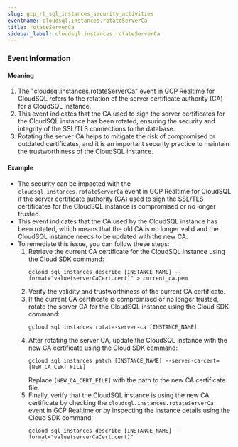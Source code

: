 ```yaml
--- 
slug: gcp_rt_sql_instances_security_activities
eventname: cloudsql.instances.rotateServerCa
title: rotateServerCa
sidebar_label: cloudsql.instances.rotateServerCa
---
```

                       
### Event Information

#### Meaning

1. The "cloudsql.instances.rotateServerCa" event in GCP Realtime for CloudSQL refers to the rotation of the server certificate authority (CA) for a CloudSQL instance.
2. This event indicates that the CA used to sign the server certificates for the CloudSQL instance has been rotated, ensuring the security and integrity of the SSL/TLS connections to the database.
3. Rotating the server CA helps to mitigate the risk of compromised or outdated certificates, and it is an important security practice to maintain the trustworthiness of the CloudSQL instance.

#### Example

- The security can be impacted with the `cloudsql.instances.rotateServerCa` event in GCP Realtime for CloudSQL if the server certificate authority (CA) used to sign the SSL/TLS certificates for the CloudSQL instance is compromised or no longer trusted.
- This event indicates that the CA used by the CloudSQL instance has been rotated, which means that the old CA is no longer valid and the CloudSQL instance needs to be updated with the new CA.
- To remediate this issue, you can follow these steps:
  1. Retrieve the current CA certificate for the CloudSQL instance using the Cloud SDK command:
     ```
     gcloud sql instances describe [INSTANCE_NAME] --format="value(serverCaCert.cert)" > current_ca.pem
     ```
  2. Verify the validity and trustworthiness of the current CA certificate.
  3. If the current CA certificate is compromised or no longer trusted, rotate the server CA for the CloudSQL instance using the Cloud SDK command:
     ```
     gcloud sql instances rotate-server-ca [INSTANCE_NAME]
     ```
  4. After rotating the server CA, update the CloudSQL instance with the new CA certificate using the Cloud SDK command:
     ```
     gcloud sql instances patch [INSTANCE_NAME] --server-ca-cert=[NEW_CA_CERT_FILE]
     ```
     Replace `[NEW_CA_CERT_FILE]` with the path to the new CA certificate file.
  5. Finally, verify that the CloudSQL instance is using the new CA certificate by checking the `cloudsql.instances.rotateServerCa` event in GCP Realtime or by inspecting the instance details using the Cloud SDK command:
     ```
     gcloud sql instances describe [INSTANCE_NAME] --format="value(serverCaCert.cert)"
     ```


 